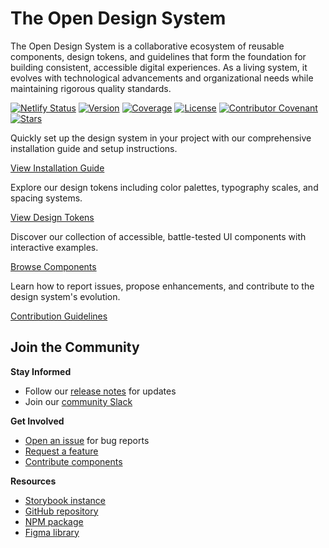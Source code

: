 
<Meta title="Introduction/Welcome" />

# The Open Design System

<Intro>
  The Open Design System is a collaborative ecosystem of reusable components, design tokens, and guidelines that form the foundation for building consistent, accessible digital experiences. As a living system, it evolves with technological advancements and organizational needs while maintaining rigorous quality standards.
</Intro>

[![Netlify Status](https://api.netlify.com/api/v1/badges/07e1bc42-f0a9-4d14-95ed-966e6e2ef139/deploy-status)](https://app.netlify.com/sites/open-design-system/deploys)
[![Version](https://img.shields.io/npm/v/@matthewhudson/open-design-system)](https://www.npmjs.com/package/@matthewhudson/open-design-system)
[![Coverage](https://img.shields.io/codecov/c/github/matthewhudson/open-design-system)](https://codecov.io/gh/matthewhudson/open-design-system)
[![License](https://img.shields.io/github/license/matthewhudson/open-design-system)](https://github.com/matthewhudson/open-design-system/tree/main/LICENSE)
[![Contributor Covenant](https://img.shields.io/badge/Contributor%20Covenant-2.1-4baaaa.svg)](code_of_conduct.md)
[![Stars](https://img.shields.io/github/stars/matthewhudson/open-design-system?style=social)](https://github.com/matthewhudson/open-design-system/)

<Teaser title="Getting Started">
  
Quickly set up the design system in your project with our comprehensive installation guide and setup instructions.

[View Installation Guide](introduction-getting-started-intro/)

</Teaser>

<Teaser title="Design Tokens">
  
Explore our design tokens including color palettes, typography scales, and spacing systems.

[View Design Tokens](design-tokens-intro/)

</Teaser>

<Teaser title="Components">
  
Discover our collection of accessible, battle-tested UI components with interactive examples.

[Browse Components](components/)

</Teaser>

<Teaser title="Contributing">
  
Learn how to report issues, propose enhancements, and contribute to the design system's evolution.

[Contribution Guidelines](introduction-governance-intro/)

</Teaser>

<div style={{ clear: "both", height: "2rem" }} />

## Join the Community

**Stay Informed**

- Follow our [release notes]({{changelog-url}}) for updates
- Join our [community Slack]({{community-channel-url}})

**Get Involved**

- [Open an issue]({{github-new-issue-url}}) for bug reports
- [Request a feature]({{github-discussions-url}})
- [Contribute components]({{contributing-guide-url}})

**Resources**

- [Storybook instance]({{storybook-url}})
- [GitHub repository]({{github-repo-url}})
- [NPM package]({{npm-package-url}})
- [Figma library]({{figma-library-url}})
